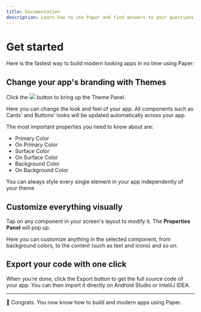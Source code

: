 ```yaml
---
title: Documentation
description: Learn how to use Paper and find answers to your questions.
---
```


# Get started

Here is the fastest way to build modern looking apps in no time using Paper:

## Change your app's branding with Themes

Click the <img class='button-secondary p-1 m-0 inline' src="/assets/themes.svg"></img> button to bring up the Theme Panel.

Here you can change the look and feel of your app. All components such as Cards' and Buttons' looks will be updated automatically across your app.

The most important properties you need to know about are:

- Primary Color
- On Primary Color
- Surface Color
- On Surface Color
- Background Color
- On Background Color

<div class="rounded p-4 card bg-green-100">You can always style every single element in your app independently of your theme</div>

## Customize everything visually

Tap on any component in your screen's layout to modify it. The **Properties Panel** will pop up.

Here you can customize anything in the selected component, from background colors, to the content (such as text and icons) and so on.

## Export your code with one click

When you’re done, click the <span class='button-primary m-0 p-1'>Export</span> button to get the full source code of your app.
You can then import it directly on Android Studio or IntelliJ IDEA. 

---

👏 Congrats. You now know how to build and modern apps using Paper.
